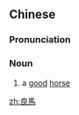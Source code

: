 {{also|良马}}
==Chinese==
{{zh-forms|s=良马}}

===Pronunciation===
{{zh-pron
|m=liángmǎ
|cat=n
}}

===Noun===
{{zh-noun}}

# {{lb|zh|literary}} a [[good]] [[horse]]

[[zh:良馬]]